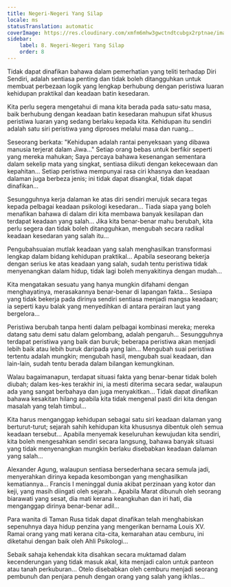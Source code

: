 ```yaml
---
title: Negeri-Negeri Yang Silap
locale: ms
statusTranslation: automatic
coverImage: https://res.cloudinary.com/xmfm6mhw3gwctndtcubgx2rptnae/image/upload/v1740468922/small_cover_tratado_de_psicologia_revolucionaria_a4c0dca4e0.webp
sidebar:
    label: 8. Negeri-Negeri Yang Silap
    order: 8
---
```

Tidak dapat dinafikan bahawa dalam pemerhatian yang teliti terhadap Diri Sendiri, adalah sentiasa penting dan tidak boleh ditangguhkan untuk membuat perbezaan logik yang lengkap berhubung dengan peristiwa luaran kehidupan praktikal dan keadaan batin kesedaran.

Kita perlu segera mengetahui di mana kita berada pada satu-satu masa, baik berhubung dengan keadaan batin kesedaran mahupun sifat khusus peristiwa luaran yang sedang berlaku kepada kita. Kehidupan itu sendiri adalah satu siri peristiwa yang diproses melalui masa dan ruang...

Seseorang berkata: "Kehidupan adalah rantai penyeksaan yang dibawa manusia terjerat dalam Jiwa..." Setiap orang bebas untuk berfikir seperti yang mereka mahukan; Saya percaya bahawa kesenangan sementara dalam sekelip mata yang singkat, sentiasa diikuti dengan kekecewaan dan kepahitan... Setiap peristiwa mempunyai rasa ciri khasnya dan keadaan dalaman juga berbeza jenis; ini tidak dapat disangkal, tidak dapat dinafikan...

Sesungguhnya kerja dalaman ke atas diri sendiri merujuk secara tegas kepada pelbagai keadaan psikologi kesedaran... Tiada siapa yang boleh menafikan bahawa di dalam diri kita membawa banyak kesilapan dan terdapat keadaan yang salah... Jika kita benar-benar mahu berubah, kita perlu segera dan tidak boleh ditangguhkan, mengubah secara radikal keadaan kesedaran yang salah itu...

Pengubahsuaian mutlak keadaan yang salah menghasilkan transformasi lengkap dalam bidang kehidupan praktikal... Apabila seseorang bekerja dengan serius ke atas keadaan yang salah, sudah tentu peristiwa tidak menyenangkan dalam hidup, tidak lagi boleh menyakitinya dengan mudah...

Kita mengatakan sesuatu yang hanya mungkin difahami dengan menghayatinya, merasakannya benar-benar di lapangan fakta... Sesiapa yang tidak bekerja pada dirinya sendiri sentiasa menjadi mangsa keadaan; ia seperti kayu balak yang menyedihkan di antara perairan laut yang bergelora...

Peristiwa berubah tanpa henti dalam pelbagai kombinasi mereka; mereka datang satu demi satu dalam gelombang, adalah pengaruh... Sesungguhnya terdapat peristiwa yang baik dan buruk; beberapa peristiwa akan menjadi lebih baik atau lebih buruk daripada yang lain... Mengubah suai peristiwa tertentu adalah mungkin; mengubah hasil, mengubah suai keadaan, dan lain-lain, sudah tentu berada dalam bilangan kemungkinan.

Walau bagaimanapun, terdapat situasi fakta yang benar-benar tidak boleh diubah; dalam kes-kes terakhir ini, ia mesti diterima secara sedar, walaupun ada yang sangat berbahaya dan juga menyakitkan... Tidak dapat dinafikan bahawa kesakitan hilang apabila kita tidak mengenal pasti diri kita dengan masalah yang telah timbul...

Kita harus menganggap kehidupan sebagai satu siri keadaan dalaman yang berturut-turut; sejarah sahih kehidupan kita khususnya dibentuk oleh semua keadaan tersebut... Apabila menyemak keseluruhan kewujudan kita sendiri, kita boleh mengesahkan sendiri secara langsung, bahawa banyak situasi yang tidak menyenangkan mungkin berlaku disebabkan keadaan dalaman yang salah...

Alexander Agung, walaupun sentiasa bersederhana secara semula jadi, menyerahkan dirinya kepada kesombongan yang menghasilkan kematiannya... Francis I meninggal dunia akibat perzinaan yang kotor dan keji, yang masih diingati oleh sejarah... Apabila Marat dibunuh oleh seorang biarawati yang sesat, dia mati kerana keangkuhan dan iri hati, dia menganggap dirinya benar-benar adil...

Para wanita di Taman Rusa tidak dapat dinafikan telah menghabiskan sepenuhnya daya hidup penzina yang mengerikan bernama Louis XV. Ramai orang yang mati kerana cita-cita, kemarahan atau cemburu, ini diketahui dengan baik oleh Ahli Psikologi...

Sebaik sahaja kehendak kita disahkan secara muktamad dalam kecenderungan yang tidak masuk akal, kita menjadi calon untuk panteon atau tanah perkuburan... Otelo disebabkan oleh cemburu menjadi seorang pembunuh dan penjara penuh dengan orang yang salah yang ikhlas...

